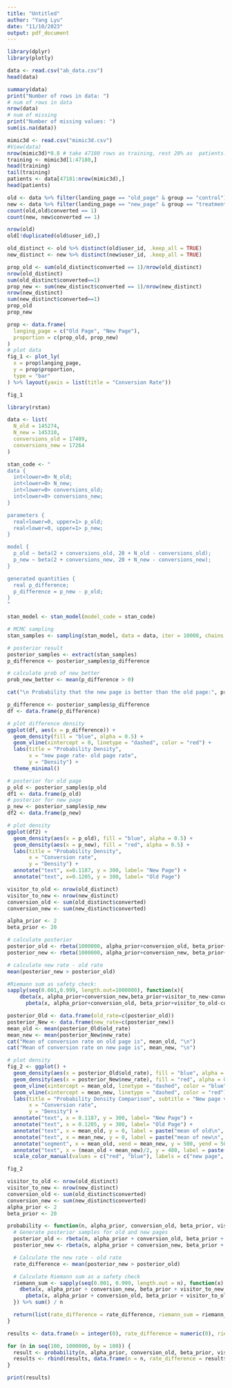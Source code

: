 ```yaml
---
title: "Untitled"
author: "Yang Lyu"
date: "11/10/2023"
output: pdf_document
---
```


```r
library(dplyr)
library(plotly)
```

```r
data <- read.csv("ab_data.csv")
head(data)
```

```r
summary(data)
print("Number of rows in data: ")
# num of rows in data
nrow(data)
# num of missing
print("Number of missing values: ")
sum(is.na(data))
```

```r
mimic3d <- read.csv("mimic3d.csv")
#View(data)
nrow(mimic3d)*0.8 # take 47180 rows as training, rest 20% as  patients.csv
training <- mimic3d[1:47180,]
head(training)
tail(training)
patients <- data[47181:nrow(mimic3d),]
head(patients)
```

```r
old <- data %>% filter(landing_page == "old_page" & group == "control")
new <- data %>% filter(landing_page == "new_page" & group == "treatment")
count(old,old$converted == 1)
count(new, new$converted == 1)
```

```r
nrow(old)
old[!duplicated(old$user_id),]
```

```r
old_distinct <- old %>% distinct(old$user_id, .keep_all = TRUE)
new_distinct <- new %>% distinct(new$user_id, .keep_all = TRUE)
```

```r
prop_old <- sum(old_distinct$converted == 1)/nrow(old_distinct)
nrow(old_distinct)
sum(old_distinct$converted==1)
prop_new <- sum(new_distinct$converted == 1)/nrow(new_distinct)
nrow(new_distinct)
sum(new_distinct$converted==1)
prop_old
prop_new
```

```r
prop <- data.frame(
  langing_page = c("Old Page", "New Page"),
  proportion = c(prop_old, prop_new)
)
# plot data
fig_1 <- plot_ly(
  x = prop$langing_page, 
  y = prop$proportion,
  type = "bar"
) %>% layout(yaxis = list(title = "Conversion Rate"))

fig_1
```

```r
library(rstan)

data <- list(
  N_old = 145274,
  N_new = 145310,
  conversions_old = 17489,
  conversions_new = 17264
)

stan_code <- "
data {
  int<lower=0> N_old;
  int<lower=0> N_new;
  int<lower=0> conversions_old;
  int<lower=0> conversions_new;
}

parameters {
  real<lower=0, upper=1> p_old;
  real<lower=0, upper=1> p_new;
}

model {
  p_old ~ beta(2 + conversions_old, 20 + N_old - conversions_old);
  p_new ~ beta(2 + conversions_new, 20 + N_new - conversions_new);
}

generated quantities {
  real p_difference;
  p_difference = p_new - p_old;
}
"

stan_model <- stan_model(model_code = stan_code)

# MCMC sampling
stan_samples <- sampling(stan_model, data = data, iter = 10000, chains = 4)

# posterior result
posterior_samples <- extract(stan_samples)
p_difference <- posterior_samples$p_difference

# calculate prob of new_better
prob_new_better <- mean(p_difference > 0)

cat("\n Probability that the new page is better than the old page:", prob_new_better, "\n")

```
```r
p_difference <- posterior_samples$p_difference
df <- data.frame(p_difference)

# plot difference density
ggplot(df, aes(x = p_difference)) +
  geom_density(fill = "blue", alpha = 0.5) +
  geom_vline(xintercept = 0, linetype = "dashed", color = "red") +
  labs(title = "Probability Density",
       x = "new page rate- old page rate",
       y = "Density") +
  theme_minimal()

```

```r
# posterior for old page
p_old <- posterior_samples$p_old
df1 <- data.frame(p_old)
# posterior for new page
p_new <- posterior_samples$p_new
df2 <- data.frame(p_new)

# plot density 
ggplot(df2) +
  geom_density(aes(x = p_old), fill = "blue", alpha = 0.5) +
  geom_density(aes(x = p_new), fill = "red", alpha = 0.5) +
  labs(title = "Probability Density",
       x = "Conversion rate",
       y = "Density") +
  annotate("text", x=0.1187, y = 300, label= "New Page") +
  annotate("text", x=0.1205, y = 300, label= "Old Page")

```

```r
visitor_to_old <- nrow(old_distinct)
visitor_to_new <- nrow(new_distinct)
conversion_old <- sum(old_distinct$converted)
conversion_new <- sum(new_distinct$converted)

alpha_prior <- 2
beta_prior <- 20

# calculate posterior
posterior_old <- rbeta(1000000, alpha_prior+conversion_old, beta_prior+visitor_to_old-conversion_old)
posterior_new <- rbeta(1000000, alpha_prior+conversion_new, beta_prior+visitor_to_new-conversion_new)

# calculate new rate - old rate
mean(posterior_new > posterior_old)

#Riemann sum as safety check:
sapply(seq(0.001,0.999, length.out=1000000), function(x){
    dbeta(x, alpha_prior+conversion_new,beta_prior+visitor_to_new-conversion_new)*
      pbeta(x, alpha_prior+conversion_old, beta_prior+visitor_to_old-conversion_old)})%>%sum()/1000000

```

```r
posterior_Old <- data.frame(old_rate=c(posterior_old))
posterior_New <- data.frame(new_rate=c(posterior_new))
mean_old <- mean(posterior_Old$old_rate)
mean_new <- mean(posterior_New$new_rate)
cat("Mean of conversion rate on old page is", mean_old, "\n")
cat("Mean of conversion rate on new page is", mean_new, "\n")
```

```r
# plot density 
fig_2 <- ggplot() +
  geom_density(aes(x = posterior_Old$old_rate), fill = "blue", alpha = 0.5) +
  geom_density(aes(x = posterior_New$new_rate), fill = "red", alpha = 0.5) +
  geom_vline(xintercept = mean_old, linetype = "dashed", color = "blue") +
  geom_vline(xintercept = mean_new, linetype = "dashed", color = "red") +
  labs(title = "Probability Density Comparison", subtitle = "New page vs. old page",
       x = "Conversion rate",
       y = "Density") +
  annotate("text", x = 0.1187, y = 300, label= "New Page") +
  annotate("text", x = 0.1205, y = 300, label= "Old Page") +
  annotate("text", x = mean_old, y = 0, label = paste("mean of old\n", round(mean_old, 6)), vjust = 0.5, size = 3) +
  annotate("text", x = mean_new, y = 0, label = paste("mean of new\n", round(mean_new, 6)), vjust = 0.5, size = 3) +
  annotate("segment", x = mean_old, xend = mean_new, y = 500, yend = 500, colour = "black", linewidth = 2, arrow = arrow()) +
  annotate("text", x = (mean_old + mean_new)/2, y = 480, label = paste(round(mean_old-mean_new,6))) +
  scale_color_manual(values = c("red", "blue"), labels = c("new page", "old page"))

fig_2
```

```r
visitor_to_old <- nrow(old_distinct)
visitor_to_new <- nrow(new_distinct)
conversion_old <- sum(old_distinct$converted)
conversion_new <- sum(new_distinct$converted)
alpha_prior <- 2
beta_prior <- 20

probability <- function(n, alpha_prior, conversion_old, beta_prior, visitor_to_old, conversion_new, visitor_to_new) {
  # Generate posterior samples for old and new pages
  posterior_old <- rbeta(n, alpha_prior + conversion_old, beta_prior + visitor_to_old - conversion_old)
  posterior_new <- rbeta(n, alpha_prior + conversion_new, beta_prior + visitor_to_new - conversion_new)

  # Calculate the new rate - old rate
  rate_difference <- mean(posterior_new > posterior_old)

  # Calculate Riemann sum as a safety check
  riemann_sum <- sapply(seq(0.001, 0.999, length.out = n), function(x) {
    dbeta(x, alpha_prior + conversion_new, beta_prior + visitor_to_new - conversion_new) *
      pbeta(x, alpha_prior + conversion_old, beta_prior + visitor_to_old - conversion_old)
  }) %>% sum() / n

  return(list(rate_difference = rate_difference, riemann_sum = riemann_sum))
}

results <- data.frame(n = integer(0), rate_difference = numeric(0), riemann_sum = numeric(0))

for (n in seq(100, 1000000, by = 100)) {
  result <- probability(n, alpha_prior, conversion_old, beta_prior, visitor_to_old, conversion_new, visitor_to_new)
  results <- rbind(results, data.frame(n = n, rate_difference = result$rate_difference, riemann_sum = result$riemann_sum))
}

print(results)
```